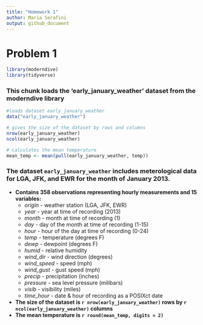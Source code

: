 ```yaml
---
title: "Homework 1"
author: Maria Serafini
output: github_document
---
```


# Problem 1

```r
library(moderndive)
library(tidyverse)
```

### This chunk loads the 'early_january_weather' dataset from the moderndive library

```r
#loads dataset early_january_weather
data("early_january_weather")

# gives the size of the dataset by rows and columns
nrow(early_january_weather)
ncol(early_january_weather)

# calculates the mean temperature
mean_temp <- mean(pull(early_january_weather, temp))
```

### The dataset `early_january_weather` includes meterological data for LGA, JFK, and EWR for the month of January 2013.
* __Contains 358 observations representing hourly measurements and 15 variables:__ 
  * _origin_ - weather station (LGA, JFK, EWR)
  * _year_ - year at time of recording (2013)
  * _month_ - month at time of recording (1)
  * _day_ - day of the month at time of recording (1-15)
  * _hour_ - hour of the day at time of recording (0-24)
  * _temp_ - temperature (degrees F)
  * _dewp_ - dewpoint (degrees F)
  * _humid_ - relative humidity
  * _wind_dir_ - wind direction (degrees)
  * _wind_speed_ - speed (mph) 
  * _wind_gust_ - gust speed (mph)
  * _precip_ - precipitation (inches)
  * _pressure_ - sea level pressure (milibars)
  * _visib_ - visibility (miles)
  * _time_hour_ - date & hour of recording as a POSIXct date
* __The size of the dataset is `r nrow(early_january_weather)` rows by `r ncol(early_january_weather)` columns__
* __The mean temperature is `r round(mean_temp, digits = 2)`__